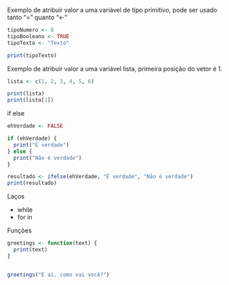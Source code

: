 

Exemplo de atribuir valor a uma variável de tipo primitivo, pode ser usado tanto "=" quanto "<-"
```r
tipoNumero <- 8
tipoBooleano <- TRUE
tipoTexto <- "Texto"

print(tipoTexto)
```

Exemplo de atribuir valor a uma variável lista, primeira posição do vetor é 1.
```r
lista <- c(1, 2, 3, 4, 5, 6)

print(lista)
print(lista[1])
```

if else

```r
ehVerdade <- FALSE

if (ehVerdade) {
  print("É verdade")
} else {
  print("Não é verdade")
}

resultado <- ifelse(ehVerdade, "É verdade", "Não é verdade")
print(resultado)
```

Laços

- while
- for in

Funções

```r
greetings <- function(text) {
  print(text)
}


greetings("E aí, como vai você?")
```